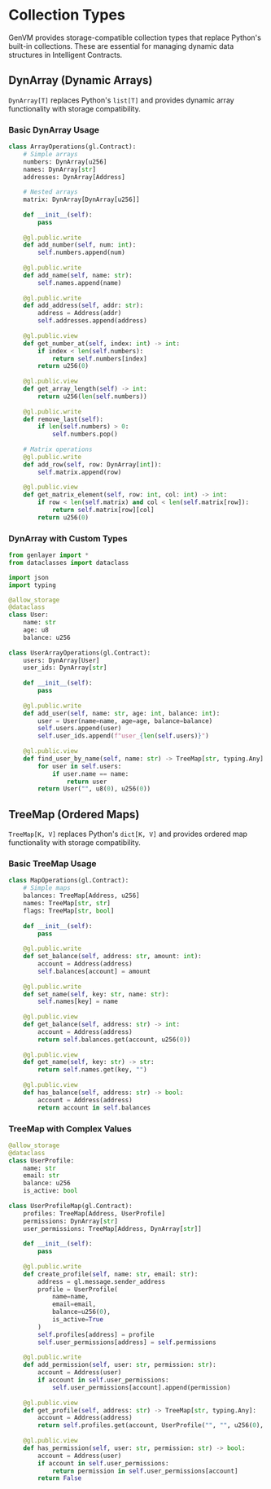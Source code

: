 # Collection Types

GenVM provides storage-compatible collection types that replace Python's built-in collections. These are essential for managing dynamic data structures in Intelligent Contracts.

## DynArray (Dynamic Arrays)

`DynArray[T]` replaces Python's `list[T]` and provides dynamic array functionality with storage compatibility.

### Basic DynArray Usage

```python
class ArrayOperations(gl.Contract):
    # Simple arrays
    numbers: DynArray[u256]
    names: DynArray[str]
    addresses: DynArray[Address]
    
    # Nested arrays
    matrix: DynArray[DynArray[u256]]
    
    def __init__(self):
        pass
    
    @gl.public.write
    def add_number(self, num: int):
        self.numbers.append(num)
    
    @gl.public.write
    def add_name(self, name: str):
        self.names.append(name)
    
    @gl.public.write
    def add_address(self, addr: str):
        address = Address(addr)
        self.addresses.append(address)
    
    @gl.public.view
    def get_number_at(self, index: int) -> int:
        if index < len(self.numbers):
            return self.numbers[index]
        return u256(0)
    
    @gl.public.view
    def get_array_length(self) -> int:
        return u256(len(self.numbers))
    
    @gl.public.write
    def remove_last(self):
        if len(self.numbers) > 0:
            self.numbers.pop()
    
    # Matrix operations
    @gl.public.write
    def add_row(self, row: DynArray[int]):
        self.matrix.append(row)
    
    @gl.public.view
    def get_matrix_element(self, row: int, col: int) -> int:
        if row < len(self.matrix) and col < len(self.matrix[row]):
            return self.matrix[row][col]
        return u256(0)
```

### DynArray with Custom Types

```python
from genlayer import *
from dataclasses import dataclass

import json
import typing

@allow_storage
@dataclass
class User:
    name: str
    age: u8
    balance: u256
 
class UserArrayOperations(gl.Contract):
    users: DynArray[User]
    user_ids: DynArray[str]
    
    def __init__(self):
        pass
    
    @gl.public.write
    def add_user(self, name: str, age: int, balance: int):
        user = User(name=name, age=age, balance=balance)
        self.users.append(user)
        self.user_ids.append(f"user_{len(self.users)}")
    
    @gl.public.view
    def find_user_by_name(self, name: str) -> TreeMap[str, typing.Any]:
        for user in self.users:
            if user.name == name:
                return user
        return User("", u8(0), u256(0))
```

## TreeMap (Ordered Maps)

`TreeMap[K, V]` replaces Python's `dict[K, V]` and provides ordered map functionality with storage compatibility.

### Basic TreeMap Usage

```python
class MapOperations(gl.Contract):
    # Simple maps
    balances: TreeMap[Address, u256]
    names: TreeMap[str, str]
    flags: TreeMap[str, bool]
    
    def __init__(self):
        pass
    
    @gl.public.write
    def set_balance(self, address: str, amount: int):
        account = Address(address)
        self.balances[account] = amount
    
    @gl.public.write
    def set_name(self, key: str, name: str):
        self.names[key] = name
    
    @gl.public.view
    def get_balance(self, address: str) -> int:
        account = Address(address)
        return self.balances.get(account, u256(0))
    
    @gl.public.view
    def get_name(self, key: str) -> str:
        return self.names.get(key, "")
    
    @gl.public.view
    def has_balance(self, address: str) -> bool:
        account = Address(address)
        return account in self.balances
```

### TreeMap with Complex Values

```python
@allow_storage
@dataclass
class UserProfile:
    name: str
    email: str
    balance: u256
    is_active: bool
 
class UserProfileMap(gl.Contract):
    profiles: TreeMap[Address, UserProfile]
    permissions: DynArray[str]
    user_permissions: TreeMap[Address, DynArray[str]]
    
    def __init__(self):
        pass
    
    @gl.public.write
    def create_profile(self, name: str, email: str):
        address = gl.message.sender_address
        profile = UserProfile(
            name=name,
            email=email,
            balance=u256(0),
            is_active=True
        )
        self.profiles[address] = profile
        self.user_permissions[address] = self.permissions
    
    @gl.public.write
    def add_permission(self, user: str, permission: str):
        account = Address(user)
        if account in self.user_permissions:
            self.user_permissions[account].append(permission)
    
    @gl.public.view
    def get_profile(self, address: str) -> TreeMap[str, typing.Any]:
        account = Address(address)
        return self.profiles.get(account, UserProfile("", "", u256(0), False))
    
    @gl.public.view
    def has_permission(self, user: str, permission: str) -> bool:
        account = Address(user)
        if account in self.user_permissions:
            return permission in self.user_permissions[account]
        return False
```